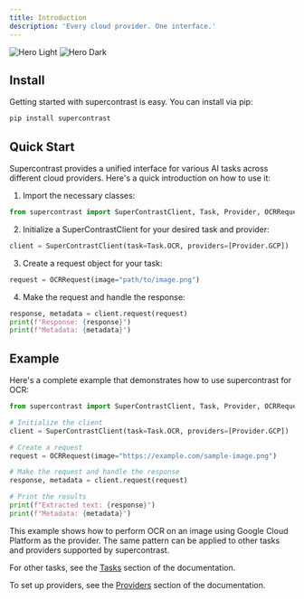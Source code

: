 ```yaml
---
title: Introduction
description: 'Every cloud provider. One interface.'
---
```


<img
  className="block dark:hidden"
  src="/images/hero-light.svg"
  alt="Hero Light"
/>
<img
  className="hidden dark:block"
  src="/images/hero-dark.svg"
  alt="Hero Dark"
/>

## Install

Getting started with supercontrast is easy. You can install via pip:

```bash
pip install supercontrast
```

## Quick Start

Supercontrast provides a unified interface for various AI tasks across different cloud providers. Here's a quick introduction on how to use it:

1. Import the necessary classes:

```python
from supercontrast import SuperContrastClient, Task, Provider, OCRRequest
```

2. Initialize a SuperContrastClient for your desired task and provider:

```python
client = SuperContrastClient(task=Task.OCR, providers=[Provider.GCP])
```

3. Create a request object for your task:

```python
request = OCRRequest(image="path/to/image.png")
```

4. Make the request and handle the response:

```python
response, metadata = client.request(request)
print(f"Response: {response}")
print(f"Metadata: {metadata}")
```

## Example

Here's a complete example that demonstrates how to use supercontrast for OCR:

````python
from supercontrast import SuperContrastClient, Task, Provider, OCRRequest

# Initialize the client
client = SuperContrastClient(task=Task.OCR, providers=[Provider.GCP])

# Create a request
request = OCRRequest(image="https://example.com/sample-image.png")

# Make the request and handle the response
response, metadata = client.request(request)

# Print the results
print(f"Extracted text: {response}")
print(f"Metadata: {metadata}")
````

This example shows how to perform OCR on an image using Google Cloud Platform as the provider. The same pattern can be applied to other tasks and providers supported by supercontrast.

For other tasks, see the [Tasks](/tasks) section of the documentation.

To set up providers, see the [Providers](/providers) section of the documentation.
